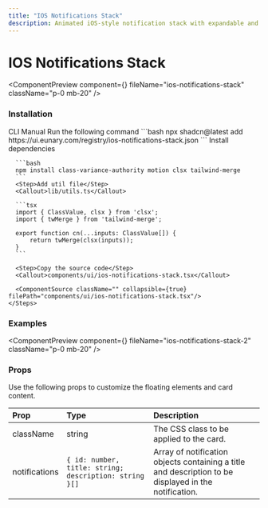 ```yaml
---
title: "IOS Notifications Stack"
description: Animated iOS-style notification stack with expandable and collapsible layers.
---
```


# IOS Notifications Stack

<ComponentPreview component={<IOSNotificationsStackDemo />} fileName="ios-notifications-stack" className="p-0 mb-20" />

### Installation

<Tabs defaultValue="manual">
  <TabsList>
    <TabsTrigger value="cli">CLI</TabsTrigger>
    <TabsTrigger value="manual">Manual</TabsTrigger>
  </TabsList>

  <TabsContent value="cli">
    <Steps>
      <Step>Run the following command</Step>
      ```bash
      npx shadcn@latest add https://ui.eunary.com/registry/ios-notifications-stack.json
      ```
    </Steps>
  </TabsContent>

  <TabsContent value="manual">
    <Steps>
      <Step>Install dependencies</Step>

      ```bash
      npm install class-variance-authority motion clsx tailwind-merge
      ```
      <Step>Add util file</Step>
      <Callout>lib/utils.ts</Callout>

      ```tsx
      import { ClassValue, clsx } from 'clsx';
      import { twMerge } from 'tailwind-merge';

      export function cn(...inputs: ClassValue[]) {
          return twMerge(clsx(inputs));
      }
      ```

      <Step>Copy the source code</Step>
      <Callout>components/ui/ios-notifications-stack.tsx</Callout>
     
      <ComponentSource className="" collapsible={true} filePath="components/ui/ios-notifications-stack.tsx"/>
    </Steps>
  </TabsContent>
</Tabs>


### Examples

<ComponentPreview component={<IOSNotificationsStackDemo2 />} fileName="ios-notifications-stack-2" className="p-0 mb-20" />


### Props

Use the following props to customize the floating elements and card content.

| Prop                | Type                     | Description                                        |
| :------------------ | :----------------------- | :------------------------------------------------- |
| <Callout>className</Callout>         | <Callout>string</Callout>                   | The CSS class to be applied to the card.           |
| <Callout>notifications</Callout>         | <Callout>`{ id: number, title: string; description: string }[]`</Callout>         | Array of notification objects containing a title and description to be displayed in the notification. |

<ExploreComponents currentComponent="ios-notifications-stack" />
